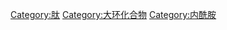 {{Commons category|Cyclic peptides}}
{{main article|环肽}}

[[Category:肽|Category:肽]]
[[Category:大环化合物|Category:大环化合物]]
[[Category:内酰胺|Category:内酰胺]]